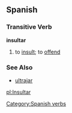 == Spanish ==
=== Transitive Verb ===
'''insultar'''
# to [[insult]]; to [[offend]]

=== See Also ===
*[[ultrajar]]
[[Category:Spanish verbs]]

[[pl:Insultar]]